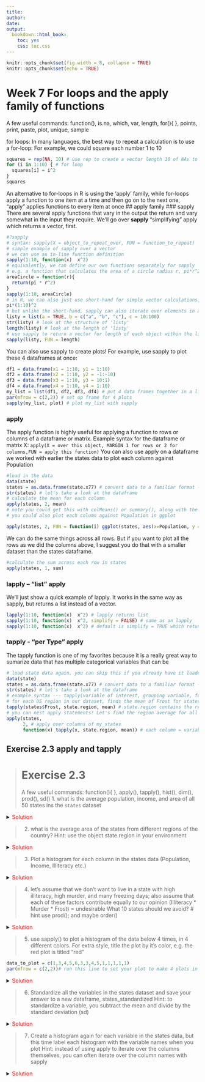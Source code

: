 ```yaml
---
title: 
author: 
date:
output:
  bookdown::html_book:
    toc: yes
    css: toc.css
---
```

```r
knitr::opts_chunk$set(fig.width = 8, collapse = TRUE)
knitr::opts_chunk$set(echo = TRUE)
```

# Week 7 For loops and the apply family of functions

A few useful commands: function(), is.na, which, var, length, for(){ }, 
 points, print, paste, plot, unique, sample
 
for loops: 
In many languages, the best way to repeat a calculation is to use a for-loop:
For example, we could square each number 1 to 10
```r
squares = rep(NA, 10) # use rep to create a vector length 10 of NAs to store the result
for (i in 1:10) { # for loop
  squares[i] = i^2
}
squares
```
An alternative to for-loops in R is using the 'apply' family, while for-loops apply a function to one item at a time and then go on to the next one, "apply" applies functions to every item at once
## apply family
### sapply
There are several apply functions that vary in the output the return and vary somewhat in the input they require. We'll go over **sapply** "simplifying" apply which returns a vector, first.
```r
#?sapply 
# syntax: sapply(X = object_to_repeat_over, FUN = function_to_repeat)
# simple example of sapply over a vector
# we can use an in-line function definition
sapply(1:10, function(x)  x^2)
# equivalently, we can define our own functions separately for sapply
# e.g. a function that calculates the area of a circle radius r, pi*r^2
areaCircle = function(r){
  return(pi * r^2)
}
sapply(1:10, areaCircle)
# in R, we can also just use short-hand for simple vector calculations:
pi*(1:10)^2
# but unlike the short-hand, sapply can also iterate over elements in a list
listy = list(a = TRUE, b = c("a", "b", "c"), c = 10:100)
str(listy) # look at the structure of 'listy'
length(listy) # look at the length of 'listy'
# use sapply to return a vector for length of each object within the list
sapply(listy, FUN = length) 
```
You can also use sapply to create plots! For example, use sapply to plot these 4 dataframes at once:
```r
df1 = data.frame(x1 = 1:10, y1 = 1:10)
df2 = data.frame(x2 = 1:10, y2 = -1:-10)
df3 = data.frame(x3 = 1:10, y3 = 10:1)
df4 = data.frame(x4 = 1:10, y4 = 1:10)
my_list = list(df1, df2, df3, df4) # put 4 data frames together in a list
par(mfrow = c(2,2)) # set up frame for 4 plots
sapply(my_list, plot) # plot my_list with sapply
```
### apply 
The apply function is highly useful for applying a function to rows or columns of a dataframe or matrix. 
Example syntax for the dataframe or matrix X:
`apply(X = over this object, MARGIN 1 for rows or 2 for columns,FUN = apply this function)`
You can also use apply on a dataframe we worked with earlier the states data to plot each column against Population
```r
#load in the data
data(state)
states = as.data.frame(state.x77) # convert data to a familiar format - data frame
str(states) # let's take a look at the dataframe
# calculate the mean for each column
apply(states, 2, mean)
# note you could get this with colMeans() or summary(), along with the min and max and other values, but there may be instances where you only want the mean
# you could also plot each column against Population in ggplot
```
```r
apply(states, 2, FUN = function(i) ggplot(states, aes(x=Population, y = i))+geom_point()+geom_smooth(method="lm")+theme_classic())
```
We can do the same things across all rows. But if you want to plot all the rows as we did the columns above, I suggest you do that with a smaller dataset than the states dataframe.
```r
#calculate the sum across each row in states
apply(states, 1, sum)
```
### lapply -- "list" apply
We'll just show a quick example of lapply. It works in the same way as sapply, but returns a list instead of a vector.
```r
lapply(1:10, function(x)  x^2) # lapply returns list
sapply(1:10, function(x)  x^2, simplify = FALSE) # same as an lapply
sapply(1:10, function(x)  x^2) # default is simplify = TRUE which retuns a vector
```
### tapply - "per Type" apply 
The tapply function is one of my favorites because it is a really great way to sumarize data that has multiple categorical variables that can be 

```r
# load state data again, you can skip this if you already have it loaded
data(state)
states = as.data.frame(state.x77) # convert data to a familiar format - data frame
str(states) # let's take a look at the dataframe
# example syntax --- tapply(variable of interest, grouping variable, function)
# for each US region in our dataset, finds the mean of Frost for states in that region
tapply(states$Frost, state.region, mean) # state.region contains the region information for each state
# you can nest apply statements! Let's find the region average for all the variables in the states dataset
apply(states,
      2, # apply over columns of my_states
      function(x) tapply(x, state.region, mean)) # each column = variable of interest for tapply
```
## Exercise 2.3 apply and tapply
> # Exercise 2.3
A few useful commands: function(){ }, apply(), tapply(), hist(), dim(), prod(), sd()
> 1. what is the average population, income, and area of all 50 states ins the `states` dataset

<details><summary><span style="color: red;">Solution</span></summary>
<p>

```r
# load state data
#?state
data(state)
# this data is stored in a slightly different way than other datasets we've used so far
states = as.data.frame(state.x77) # run this line of code to avoid later confusion
apply(states,2,mean)
#or an alternative that will get you only the columns requested
colMeans(states[,c("Population", "Income", "Area")])
```

</p>
</details>

> 2. what is the average area of the states from different regions of the country?
Hint: use the object state.region in your environment 

<details><summary><span style="color: red;">Solution</span></summary>
<p>
```r
tapply(states$Area, state.region, mean)
```

<p>
</details>

> 3. Plot a histogram for each column in the states data (Population, Income, Illiteracy etc.)

<details><summary><span style="color: red;">Solution</span></summary>
<p>

```r
#how many columns do we have? 
dim(states)
par(mfrow = c(2,2)) # make your plot window show 2 rows and 2 columns at once
apply(states, 2, hist)
```

</p>
</details>

> 4. let's assume that we don't want to live in a state with high illiteracy, high murder, and many freezing days; also assume that each of these factors contribute equally to our opinion (Illiteracy * Murder * Frost) = undesirable
  What 10 states should we avoid? # hint use prod(); and maybe order()
  
<details><summary><span style="color: red;">Solution</span></summary>
<p>

```r
livability <- apply(states[,c("Illiteracy", "Murder", "Frost")], 1, prod) # subset to variables of interest
livability[order(livability, decreasing = T)][1:10] # top ten least livable states
```

</p>
</details>

> 5. use sapply() to plot a histogram of the data below 4 times, in 4 different colors. 
  For extra style, title the plot by it's color, e.g. the red plot is titled "red"
  
```r
data_to_plot = c(1,3,4,5,6,3,3,4,5,1,1,1,1,1)
par(mfrow = c(2,2))# run this line to set your plot to make 4 plots in total (2rows, 2columns)
```

<details><summary><span style="color: red;">Solution</span></summary>
<p>

```r
data_to_plot = c(1,3,4,5,6,3,3,4,5,1,1,1,1,1)
my_colors = c("deeppink", "red", "blue", "darkgreen")
par(mfrow = c(2,2)) # extra styling, plots in a 2x2 grid
sapply(my_colors, FUN = function(i) hist(data_to_plot, main = i, col = i))
```

</p>
</details>

> 6. Standardize all the variables in the states dataset and save your answer to a new dataframe, states_standardized
Hint: to standardize a variable, you subtract the mean and divide by the standard deviation (sd)

<details><summary><span style="color: red;">Solution</span></summary>
<p>

```r
states_standardized = apply(states, 2, function(x) (x-mean(x))/sd(x))
# original:
head(states)
# standardized
head(states_standardized)
```

</p>
</details>

> 7. Create a histogram again for each variable in the states data, but this time label each histogram with the variable names when you plot
Hint: instead of using apply to iterate over the columns themselves, you can often iterate over the column names with sapply

<details><summary><span style="color: red;">Solution</span></summary>
<p>
```r
par(mfrow = c(2,2))
sapply(colnames(states), function(x)hist(states[ , x],main = x, xlab = x,col = "darkblue"))
```
</p>
</details>
